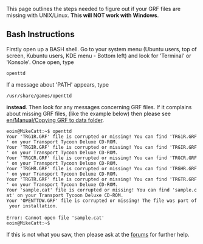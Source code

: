 This page outlines the steps needed to figure out if your GRF files are missing with UNIX/Linux. '''This will NOT work with Windows'''.

==Bash Instructions==
Firstly open up a BASH shell. Go to your system menu (Ubuntu users, top of screen, Kubuntu users, KDE menu - Bottom left) and look for 'Terminal' or 'Konsole'.
Once open, type
 openttd
If a message about 'PATH' appears, type
 /usr/share/games/openttd
'''instead'''. Then look for any messages concerning GRF files. If it complains about missing GRF files, (like the example below) then please see [[en/Manual/Copying GRF to data folder]].

 eoin@MikeCatt:~$ openttd
 Your 'TRG1R.GRF' file is corrupted or missing! You can find 'TRG1R.GRF' on your Transport Tycoon Deluxe CD-ROM.
 Your 'TRGIR.GRF' file is corrupted or missing! You can find 'TRGIR.GRF' on your Transport Tycoon Deluxe CD-ROM.
 Your 'TRGCR.GRF' file is corrupted or missing! You can find 'TRGCR.GRF' on your Transport Tycoon Deluxe CD-ROM.
 Your 'TRGHR.GRF' file is corrupted or missing! You can find 'TRGHR.GRF' on your Transport Tycoon Deluxe CD-ROM.
 Your 'TRGTR.GRF' file is corrupted or missing! You can find 'TRGTR.GRF' on your Transport Tycoon Deluxe CD-ROM.
 Your 'sample.cat' file is corrupted or missing! You can find 'sample.cat' on your Transport Tycoon Deluxe CD-ROM.
 Your 'OPENTTDW.GRF' file is corrupted or missing! The file was part of your installation.
 
 Error: Cannot open file 'sample.cat'
 eoin@MikeCatt:~$

If this is not what you saw, then please ask at the [http://www.tt-forums.net/viewforum.php?f=55 forums] for further help.